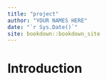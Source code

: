 ```yaml
--- 
title: "project"
author: "YOUR NAMES HERE"
date: "`r Sys.Date()`"
site: bookdown::bookdown_site
---
```


# Introduction

